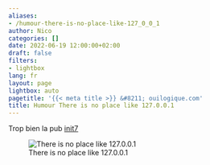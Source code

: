 ```yaml
---
aliases:
- /humour-there-is-no-place-like-127_0_0_1
author: Nico
categories: []
date: 2022-06-19 12:00:00+02:00
draft: false
filters:
- lightbox
lang: fr
layout: page
lightbox: auto
pagetitle: '{{< meta title >}} &#8211; ouilogique.com'
title: Humour There is no place like 127.0.0.1
---
```


Trop bien la pub [init7](https://www.init7.net/)

![There is no place like 127.0.0.1][img_1]

[img_1]: ./images/there-is-no-place-like-127_0_0_1.jpg
